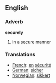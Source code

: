 ==English==
===Adverb===
'''securely'''
# in a [[secure]] manner

===Translations===
*[[French]]: [[en]] [[sécurité]]
*[[German]]: [[sicher]]
*[[Norwegian]]: [[sikkert]]
